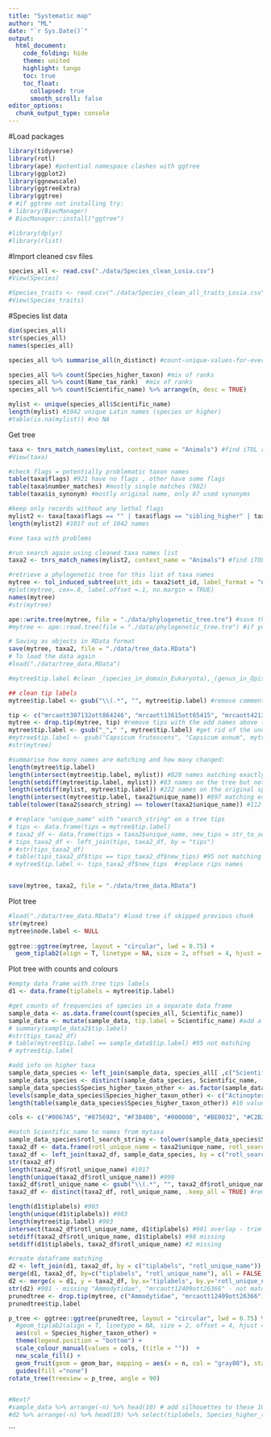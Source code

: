 ```yaml
---
title: "Systematic map"
author: "ML"
date: "`r Sys.Date()`"
output: 
  html_document:
    code_folding: hide
    theme: united
    highlight: tango
    toc: true
    toc_float:
      collapsed: true
      smooth_scroll: false
editor_options: 
  chunk_output_type: console
---
```


#Load packages
```r
library(tidyverse)
library(rotl)
library(ape) #potential namespace clashes with ggtree
library(ggplot2)
library(ggnewscale)
library(ggtreeExtra)
library(ggtree) 
# #if ggtree not installing try:
# library(BiocManager)
# BiocManager::install("ggtree")

#library(dplyr)
#library(rlist)
```

#Import cleaned csv files
```r
species_all <- read.csv("./data/Species_clean_Losia.csv")
#View(Species)

#Species_traits <- read.csv("./data/Species_clean_all_traits_Losia.csv")
#View(Species_traits)
```

#Species list data
```r
dim(species_all)
str(species_all)
names(species_all)

species_all %>% summarise_all(n_distinct) #count-unique-values-for-every-column

species_all %>% count(Species_higher_taxon) #mix of ranks
species_all %>% count(Name_tax_rank)  #mix of ranks
species_all %>% count(Scientific_name) %>% arrange(n, desc = TRUE)

mylist <- unique(species_all$Scientific_name)
length(mylist) #1042 unique Latin names (species or higher)
#table(is.na(mylist)) #no NA
```

Get tree

```r
taxa <- tnrs_match_names(mylist, context_name = "Animals") #find iTOL records
#View(taxa)

#check flags = potentially problematic taxon names
table(taxa$flags) #921 have no flags , other have some flags
table(taxa$number_matches) #mostly single matches (982)
table(taxa$is_synonym) #mostly original name, only 87 used synonyms

#keep only records without any lethal flags
mylist2 <- taxa[taxa$flags == "" | taxa$flags == "sibling_higher" | taxa$flags == "infraspecific", "search_string"]
length(mylist2) #1017 out of 1042 names

#see taxa with problems 

#run search again using cleaned taxa names list
taxa2 <- tnrs_match_names(mylist2, context_name = "Animals") #find iTOL records

#retrieve a phylogenetic tree for this list of taxa names
mytree <- tol_induced_subtree(ott_ids = taxa2$ott_id, label_format = "name") #extract subtree of taxa2
#plot(mytree, cex=.8, label.offset =.1, no.margin = TRUE)
names(mytree)
#str(mytree)

ape::write.tree(mytree, file = "./data/phylogenetic_tree.tre") #save the tree with 921 tips (mostly species) - this function does not work correctly after tre editing below
#mytree <- ape::read.tree(file = "./data/phylogenetic_tree.tre") #if you need to read it

# Saving as objects in RData format
save(mytree, taxa2, file = "./data/tree_data.RData")
# To load the data again
#load("./data/tree_data.RData")

#mytree$tip.label #clean _(species_in_domain_Eukaryota),_(genus_in_Opisthokonta), mrcaott13615ott65415, mrcaott41495ott150711, mrcaott12778ott32449

## clean tip labels
mytree$tip.label <- gsub("\\(.*", "", mytree$tip.label) #remove comments

tip <- c("mrcaott307132ott864246", "mrcaott13615ott65415", "mrcaott42137ott854208", "mrcaott12778ott32449", "mrcaott235665ott306513", "mrcaott41495ott150711") #labels of internal nodes at tips
mytree <- drop.tip(mytree, tip) #remove tips with the odd names above (not sure which taxa they represent - likely just internal nodes, i.e. higher taxa ranks), some of them are "NA" and will mess up the plot
mytree$tip.label <- gsub("_"," ", mytree$tip.label) #get rid of the underscores
#mytree$tip.label <- gsub("Capsicum frutescens", "Capsicum annum", mytree$tip.label) #if needed to replace labels
#str(mytree)

#summarise how many names are matching and how many changed:
length(mytree$tip.label)
length(intersect(mytree$tip.label, mylist)) #820 names matching exactly to the original species list
length(setdiff(mytree$tip.label, mylist)) #83 names on the tree but not on the original species list (mostly synonyms - ok)
length(setdiff(mylist, mytree$tip.label)) #222 names on the original species list  but not on the tree - many higher taxonomic levels
length(intersect(mytree$tip.label, taxa2$unique_name)) #897 matching exactly to the adjusted unique species list from iTOL
table(tolower(taxa2$search_string) == tolower(taxa2$unique_name)) #112 names not matching

# #replace "unique_name" with "search_string" on a tree tips
# tips <- data.frame(tips = mytree$tip.label)
# taxa2_df <- data.frame(tips = taxa2$unique_name, new_tips = str_to_sentence(taxa2$search_string))
# tips_taxa2_df <- left_join(tips, taxa2_df, by = "tips")
# #str(tips_taxa2_df)
# table(tips_taxa2_df$tips == tips_taxa2_df$new_tips) #95 not matching
# mytree$tip.label <- tips_taxa2_df$new_tips  #replace rips names


save(mytree, taxa2, file = "./data/tree_data.RData")
```

Plot tree

```r
#load("./data/tree_data.RData") #load tree if skipped previous chunk
str(mytree)
mytree$node.label <- NULL
 
ggtree::ggtree(mytree, layout = "circular", lwd = 0.75) + 
  geom_tiplab2(align = T, linetype = NA, size = 2, offset = 4, hjust = 0.5) #add labels
```

Plot tree with counts and colours

```r
#empty data frame with tree tips labels
d1 <- data.frame(tiplabels = mytree$tip.label)

#get counts of frequencies of species in a separate data frame
sample_data <- as.data.frame(count(species_all, Scientific_name))
sample_data <- mutate(sample_data, tip.label = Scientific_name) #add a tip.label column copied from Scientific_name
# summary(sample_data2$tip.label)
#str(tips_taxa2_df)
# table(mytree$tip.label == sample_data$tip.label) #95 not matching
# mytree$tip.label

#add info on higher taxa 
sample_data_species <- left_join(sample_data, species_all[ ,c("Scientific_name","Species_higher_taxon")], by = "Scientific_name")
sample_data_species <- distinct(sample_data_species, Scientific_name, .keep_all = TRUE) #remove duplicated rows
sample_data_species$Species_higher_taxon_other <- as.factor(sample_data_species$Species_higher_taxon)
levels(sample_data_species$Species_higher_taxon_other) <- c("Actinopterygii", "Amphibia","Arachnida", "other", "other", "Aves", "Bivalvia", "Branchiopoda", "Cephalopoda", "other", "Chondrichthyes", "Clitellata", "other", "other", "Gastropoda", "other", "other", "other", "Insecta", "Malacostraca", "Mammalia", "other", "other", "Polychaeta", "Reptilia", "other") #replace with "other" if <5 taxon occurrences
length(table(sample_data_species$Species_higher_taxon_other)) #16 values

cols <- c("#0067A5", "#875692", "#F38400", "#000000", "#BE0032", "#C2B280", "#E25822", "#008856", "#E68FAC", "#F3C300", "#F99379", "#604E97", "#F6A600", "#B3446C", "#DCD300", "#8DB600") #set 16 custom color-blind-friendly colours

#match Scientific_name to names from mytaxa
sample_data_species$rotl_search_string <- tolower(sample_data_species$Scientific_name)
taxa2_df <- data.frame(rotl_unique_name = taxa2$unique_name, rotl_search_string = taxa2$search_string)
taxa2_df <- left_join(taxa2_df, sample_data_species, by = c("rotl_search_string"))
str(taxa2_df)
length(taxa2_df$rotl_unique_name) #1017
length(unique(taxa2_df$rotl_unique_name)) #999
taxa2_df$rotl_unique_name <- gsub("\\(.*", "", taxa2_df$rotl_unique_name) #remove comments
taxa2_df <- distinct(taxa2_df, rotl_unique_name, .keep_all = TRUE) #remove duplicated rows

length(d1$tiplabels) #903
length(unique(d1$tiplabels)) #903
length(mytree$tip.label) #903
intersect(taxa2_df$rotl_unique_name, d1$tiplabels) #901 overlap - trim
setdiff(taxa2_df$rotl_unique_name, d1$tiplabels) #98 missing
setdiff(d1$tiplabels, taxa2_df$rotl_unique_name) #2 missing

#create dataframe matching 
d2 <- left_join(d1, taxa2_df, by = c("tiplabels", "rotl_unique_name"))
merge(d1, taxa2_df, by=c("tiplabels", "rotl_unique_name"), all = FALSE)
d2 <- merge(x = d1, y = taxa2_df, by.x='tiplabels', by.y='rotl_unique_name', fill="NA", all.x = FALSE)
str(d2) #901 - missing "Ammodytidae", "mrcaott12409ott26366" - not matching in d1
prunedtree <- drop.tip(mytree, c("Ammodytidae", "mrcaott12409ott26366"))
prunedtree$tip.label

p_tree <- ggtree::ggtree(prunedtree, layout = "circular", lwd = 0.75) %<+% d2 + 
  #geom_tiplab2(align = T, linetype = NA, size = 2, offset = 4, hjust = 0.5)  #tip labels
  aes(col = Species_higher_taxon_other) +
  theme(legend.position = "bottom") + 
  scale_colour_manual(values = cols, (title = ""))  +
  new_scale_fill() + 
  geom_fruit(geom = geom_bar, mapping = aes(x = n, col = "gray80"), stat = "identity", col = "gray80", orientation = "y", axis.params = list(axis = "x", text.angle = 0, hjust = 0, text.size = 3), grid.params = list(alpha = 0.3), offset = 0.085, pwidth = 0.55, alpha = 0.8) + 
  guides(fill ="none") 
rotate_tree(treeview = p_tree, angle = 90)


#Next?
#sample_data %>% arrange(-n) %>% head(10) # add silhouettes to these 10 most common taxo?
#d2 %>% arrange(-n) %>% head(10) %>% select(tiplabels, Species_higher_taxon_other, n) # same, with higher taxa

```


```